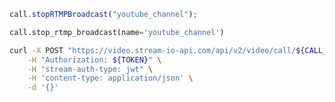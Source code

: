 
<Tabs groupId="examples">
<TabItem value="js" label="JavaScript">

```js
call.stopRTMPBroadcast("youtube_channel");
```

</TabItem>
<TabItem value="py" label="Python">

```py
call.stop_rtmp_broadcast(name='youtube_channel')
```

</TabItem>
<TabItem value="curl" label="cURL">

```bash
curl -X POST "https://video.stream-io-api.com/api/v2/video/call/${CALL_TYPE}/${CALL_ID}/rtmp_broadcasts/youtube_channel/stop?api_key=${API_KEY}" \
    -H "Authorization: ${TOKEN}" \
    -H "stream-auth-type: jwt" \
    -H 'content-type: application/json' \
    -d '{}'
```

</TabItem>
</Tabs>
